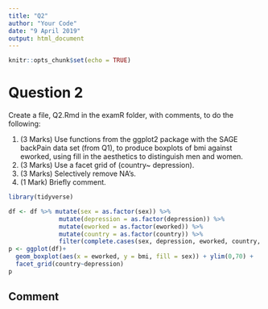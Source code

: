 ```yaml
---
title: "Q2"
author: "Your Code"
date: "9 April 2019"
output: html_document
---
```


```r
knitr::opts_chunk$set(echo = TRUE)
```
# Question 2

Create a file, Q2.Rmd in the examR folder, with comments, to do the following:


1.  (3 Marks)	Use functions from the ggplot2 package with the SAGE backPain data set (from Q1), to produce boxplots of bmi against eworked, using fill in the aesthetics to distinguish men and women.                                                                                                                   
2. (3 Marks)	Use a facet grid of (country~ depression).                                                                
3. (3 Marks)	Selectively remove NA's.			                                                         
4. (1 Mark) Briefly comment.   

```r
library(tidyverse)

```


```r
df <- df %>% mutate(sex = as.factor(sex)) %>% 
              mutate(depression = as.factor(depression)) %>% 
              mutate(eworked = as.factor(eworked)) %>% 
              mutate(country = as.factor(country)) %>% 
              filter(complete.cases(sex, depression, eworked, country, bmi))
p <- ggplot(df)+
  geom_boxplot(aes(x = eworked, y = bmi, fill = sex)) + ylim(0,70) +
  facet_grid(country~depression)
p
```

## Comment